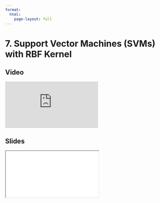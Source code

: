 ```yaml
---
format:
  html:
    page-layout: full
---
```


# 7. Support Vector Machines (SVMs) with RBF Kernel

::: {.panel-tabset .nav-pills}

## Video

<iframe
    class="video"
    src="https://www.youtube.com/embed/aBpgJh0ikoA?start=2116&end=2465&rel=0" 
    title="Module 4 Video - Support Vector Machines (SVMs) with RBF Kernel"
    frameborder="0"
    allow="accelerometer; autoplay; clipboard-write; encrypted-media; gyroscope; picture-in-picture"
    allowfullscreen
></iframe>

## Slides

<iframe
    class="slide-deck"
    src="slides/module4_24.html"
></iframe>

:::
